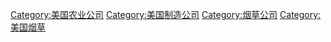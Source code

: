 [[Category:美国农业公司|Category:美国农业公司]]
[[Category:美国制造公司|Category:美国制造公司]]
[[Category:烟草公司|Category:烟草公司]]
[[Category:美国烟草|Category:美国烟草]]